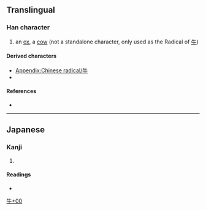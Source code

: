 {{character info}}
==Translingual==
{{stroke order|type=animate}}

===Han character===
{{Han char|rn=93|rad=牛|as=00|sn=4|four=|canj=HQ|ids=⿻𠂉⿻㇀丨}}

# an [[ox]], a [[cow]] (not a standalone character, only used as the Radical of [[牛]])

====Derived characters====
* [[Appendix:Chinese radical/牛]]
* {{l|mul|[[𡵣]], [[𬩶]], [[䍧]], [[觕]], [[𩑩]], [[𩙲]]}}

====References====
* {{Han ref|kx=0697.011|dkj=19923|hdz=31800.011|uh=725C|ud=29276}}

----

==Japanese==

===Kanji===
{{ja-kanji|grade=|rs=牛00}}

# {{rfdef|ja|sort=牛00}}

====Readings====
* {{ja-readings|on=|kun=[[うしへん]] (ushihen)}}

[[Category:Japanese-only CJKV Characters|牛+00]]
[[Category:CJKV radicals| ]]